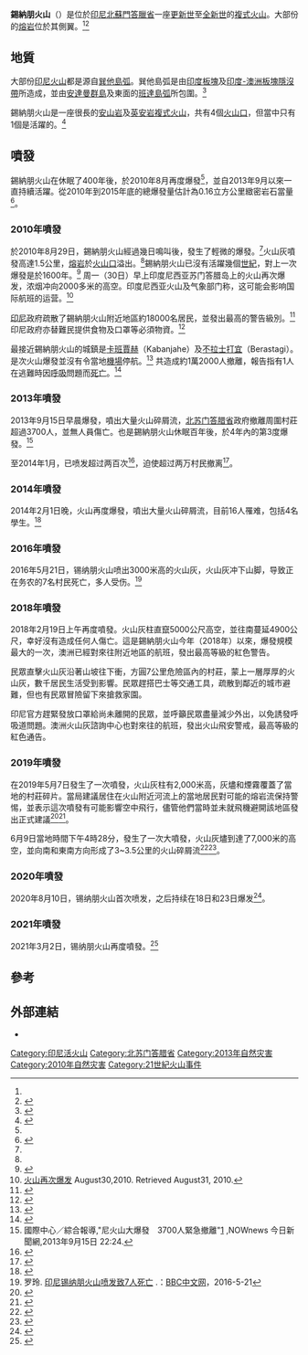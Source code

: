 {{Infobox mountain
| Name = 錫納朋火山
| Photo = Sinabung.jpg
| Photo_size = 250
| Elevation = 2,460米<ref name="gvp">{{cite gvp|name=Sinabung|accessdate=2006-12-18|vnum=0601-08=}}</ref>
| Location = {{flag|Indonesia}}[[蘇門塔臘|蘇門塔臘]]
| pushpin_map = Indonesia
| pushpin_map_caption = 錫納朋火山
| Coordinates = {{coord|3|10|12|N|98|21|31|E|type:mountain}}
| latd = 3 | latm = 10 | lats = 12 | latNS = N
| longd= 98| longm = 21 | longs = 31 | longEW = E
| relief = 1
| Type = [[複式火山|複式火山]]
| Volcanic_Arc/Belt = [[巽他島弧|巽他島弧]]
| Age = [[更新世|更新世]]
| Last eruption = 2020年8月10日
}}

'''錫納朋火山'''（{{lang-id|'''Gunung Sinabung'''}}）是位於[[印尼|印尼]][[北蘇門答臘省|北蘇門答臘省]]一座[[更新世|更新世]]至[[全新世|全新世]]的[[複式火山|複式火山]]。大部份的[[熔岩|熔岩]]位於其側翼。<ref name="gvp"/><ref name="JPost280910">{{cite web|title=Mount Sinabung in Sumatra erupts|url=http://www.thejakartapost.com/news/2010/08/29/mount-sinabung-sumatra-erupts.html|work=The Jakarta Post|accessdate=2010-08-29|deadurl=yes|archiveurl=https://web.archive.org/web/20100831013538/http://www.thejakartapost.com/news/2010/08/29/mount-sinabung-sumatra-erupts.html|archivedate=2010-08-31}}</ref>

==地質==
大部份[[印尼|印尼]][[火山|火山]]都是源自[[巽他島弧|巽他島弧]]。巽他島弧是由[[印度板塊|印度板塊]]及[[印度-澳洲板塊|印度-澳洲板塊]][[隱沒帶|隱沒帶]]所造成，並由[[安達曼群島|安達曼群島]]及東面的[[班達島弧|班達島弧]]所包圍。<ref>{{cite web|url=http://www.volcano.si.edu/world/region.cfm?rnum=06&rpage=highlights|title=Volcanoes of Indonesia: Highlights|work=Global Volcanism Program|publisher=Smithsonian Institution|accessdate=2010-08-29|archive-date=2009-07-02|archive-url=https://web.archive.org/web/20090702101445/http://www.volcano.si.edu/world/region.cfm?rnum=06&rpage=highlights|dead-url=no}}</ref>

錫納朋火山是一座很長的[[安山岩|安山岩]]及[[英安岩|英安岩]][[複式火山|複式火山]]，共有4個[[火山口|火山口]]，但當中只有1個是活躍的。<ref>{{cite web|url=http://www.volcano.si.edu/world/volcano.cfm?vnum=0601-08=|title=Sinabung|work=Global Volcanism Program|publisher=Smithsonian Institution|accessdate=2010-08-29|archive-date=2009-04-13|archive-url=https://web.archive.org/web/20090413193648/http://www.volcano.si.edu/world/volcano.cfm?vnum=0601-08=|dead-url=no}}</ref>

==噴發==
錫納朋火山在休眠了400年後，於2010年8月再度爆發<ref name="erupts again" />，並自2013年9月以來一直持續活躍。從2010年到2015年底的總爆發量估計為0.16立方公里緻密岩石當量<ref>{{cite journal|url=https://www.researchgate.net/publication/317720228|title=Growth process of the lava dome/flow complex at Sinabung Volcano during 2013–2016|first1=Setsuya|last1=Nakada|first2=Ahkmad|last2=Zaennudin|first3=Mitsuhiro|last3=Yoshimoto|first4=Fukashi|last4=Maeno|first5=Yuki|last5=Suzuki|first6=Natsumi|last6=Hokanishi|first7=Hisashi|last7=Sasaki|first8=Masato|last8=Iguchi|first9=Takahiro|last9=Ohkura|first10=Hendra|last10=Gunawan|first11=Hetty|last11=Triastuty|date=1 June 2017|journal=Journal of Volcanology and Geothermal Research|via=ResearchGate|doi=10.1016/j.jvolgeores.2017.06.012|hdl=2433/241763|doi-access=free}}</ref>。

===2010年噴發===
於2010年8月29日，錫納朋火山經過幾日鳴叫後，發生了輕微的爆發。<ref name="msnbc"></ref>火山灰噴發高達1.5公里，[[熔岩|熔岩]]於[[火山口|火山口]]溢出。<ref name="msnbc"/>錫納朋火山已沒有活躍幾個[[世紀|世紀]]，對上一次爆發是於1600年。<ref name="msnbc">{{cite web|title=Volcano quiet for 400 years erupts in Indonesia|url=http://www.msnbc.msn.com/id/38900122/ns/world_news/|publisher=Associated Press|year=2010|accessdate=2010-08-28|archive-date=2010-08-30|archive-url=https://web.archive.org/web/20100830165400/http://www.msnbc.msn.com/id/38900122/ns/world_news|dead-url=no}}</ref> 
周一（30日）早上印度尼西亚苏门答腊岛上的火山再次爆发，浓烟冲向2000多米的高空。印度尼西亚火山及气象部门称，这可能会影响国际航班的运营。<ref>[http://www.uggonlineshops.com/ugg-boots-flock/?p=51&preview=true  火山再次爆发]{{dead link|date=2018年4月 |bot=InternetArchiveBot |fix-attempted=yes }} August30,2010. Retrieved August31, 2010.</ref>

[[印尼|印尼]]政府疏散了錫納朋火山附近地區約18000名居民，並發出最高的警告級別。<ref name="yahoo">{{cite news|title=Thousands flee as Indonesian volcano erupts|url=http://news.yahoo.com/s/afp/20100829/wl_asia_afp/indonesiavolcano|accessdate=2010-08-29|newspaper=Yahoo! News|date=2010-08-29|author=Arlina Arshad|agency=AFP|archive-date=2010-08-31|archive-url=https://web.archive.org/web/20100831030324/http://news.yahoo.com/s/afp/20100829/wl_asia_afp/indonesiavolcano|dead-url=no}}</ref>印尼政府亦替難民提供食物及口罩等必須物資。<ref>{{cite web|title=Mount Sinabung Volcano Erupts in North Sumatra, Indonesia|url=http://thenewsoftoday.com/mount-sinabung-volcano-erupts-in-north-sumatra-indonesia/1796/|publisher=The News of Today|year=2010|accessdate=2010-08-29|deadurl=yes|archiveurl=https://web.archive.org/web/20100901203025/http://thenewsoftoday.com/mount-sinabung-volcano-erupts-in-north-sumatra-indonesia/1796|archivedate=2010-09-01}}</ref>

最接近錫納朋火山的城鎮是[[卡班賈赫|卡班賈赫]]（Kabanjahe）及[[不拉士打宜|不拉士打宜]]（Berastagi）。是次火山爆發並沒有令當地[[機場|機場]]停航。<ref>{{cite web|title=Volcano erupts on Indonesia's Sumatra after 400 years|url=http://www.reuters.com/article/idUSTRE67S06O20100829|publisher=Reuters|year=2010|accessdate=2010-08-29|archive-date=2020-11-09|archive-url=https://web.archive.org/web/20201109034410/https://www.reuters.com/article/idUSTRE67S06O20100829|dead-url=no}}</ref> 共造成約1萬2000人撤離，報告指有1人在逃難時因[[呼吸|呼吸]]問題而[[死亡|死亡]]。<ref>{{cite web|title=One dies in Mount Sinabung eruption|url=http://www.thejakartapost.com/news/2010/08/29/one-dies-mount-sinabung-eruption.html|publisher=The Jakarta Post|year=2010|accessdate=2010-08-29|deadurl=yes|archiveurl=https://web.archive.org/web/20100830055829/http://www.thejakartapost.com/news/2010/08/29/one-dies-mount-sinabung-eruption.html|archivedate=2010-08-30}}</ref>

===2013年噴發===
2013年9月15日早晨爆發，噴出大量火山碎屑流，[[北苏门答腊省|北苏门答腊省]]政府撤離周圍村莊超過3700人，並無人員傷亡。也是錫納朋火山休眠百年後，於4年內的第3度爆發。<ref>國際中心／綜合報導,"尼火山大爆發　3700人緊急撤離"[http://www.nownews.com/2013/09/15/334-2986433.htm] {{Wayback|url=http://www.nownews.com/2013/09/15/334-2986433.htm |date=20130918054329 }},NOWnews 今日新聞網,2013年9月15日 22:24.</ref>

至2014年1月，已喷发超过两百次<ref>{{cite news|title=Mount Sinabung Volcano Erupts in Indonesia, Displaces 20,000|url=http://news.nationalgeographic.com/news/2014/01/140109-volcano-mount-sinabung-erupting-indonesia-ash-lava/?utm_source=Twitter&utm_medium=Social&utm_content=link_tw20140109news-mountsina&utm_campaign=Content|accessdate=2014-01-20|newspaper=National Geographic|date=JANUARY 9, 2014|archive-date=2016-04-23|archive-url=https://web.archive.org/web/20160423022810/http://news.nationalgeographic.com/news/2014/01/140109-volcano-mount-sinabung-erupting-indonesia-ash-lava/?utm_source=Twitter&utm_medium=Social&utm_content=link_tw20140109news-mountsina&utm_campaign=Content|dead-url=no}}</ref>，迫使超过两万村民撤离<ref>{{cite news|title=Mt. Sinabung Volcano Erupts 30 Times as 20,000 Displaced|url=http://www.thejakartaglobe.com/news/mt-sinabung-volcano-erupts-30-times-as-20000-displaced/|accessdate=2014-01-20|newspaper=The Jakarta Globe|date=January 4, 2014|archive-url=https://web.archive.org/web/20140128003754/http://www.thejakartaglobe.com/news/mt-sinabung-volcano-erupts-30-times-as-20000-displaced/|archive-date=2014-01-28|dead-url=yes}}</ref>。

===2014年噴發===
2014年2月1日晚，火山再度爆發，噴出大量火山碎屑流，目前16人罹难，包括4名學生。<ref>{{Cite web |url=http://xm.ifeng.com/news/xiamen_2014_02/02/1803870_0.shtml |title=存档副本 |access-date=2014-02-02 |archive-date=2016-03-04 |archive-url=https://web.archive.org/web/20160304094423/http://xm.ifeng.com/news/xiamen_2014_02/02/1803870_0.shtml |dead-url=no }}</ref>

===2016年噴發===
2016年5月21日，锡纳朋火山喷出3000米高的火山灰，火山灰冲下山脚，导致正在务农的7名村民死亡，多人受伤。<ref>罗玲. [http://www.bbc.com/zhongwen/simp/world/2016/05/160522_indonesia_volcano 印尼锡纳朋火山喷发致7人死亡] {{Wayback|url=http://www.bbc.com/zhongwen/simp/world/2016/05/160522_indonesia_volcano |date=20170305213744 }}.：[[BBC中文网|BBC中文网]]，2016-5-21</ref>

===2018年噴發===
2018年2月19日上午再度噴發。火山灰柱直竄5000公尺高空，並往南蔓延4900公尺，幸好沒有造成任何人傷亡。這是錫納朋火山今年（2018年）以來，爆發規模最大的一次，澳洲已經對來往附近地區的航班，發出最高等級的紅色警告。

民眾直擊火山灰沿著山坡往下衝，方圓7公里危險區內的村莊，蒙上一層厚厚的火山灰，數千居民生活受到影響。民眾趕搭巴士等交通工具，疏散到鄰近的城市避難，但也有民眾冒險留下來搶救家園。

印尼官方趕緊發放口罩給尚未離開的民眾，並呼籲民眾盡量減少外出，以免誘發呼吸道問題。澳洲火山灰諮詢中心也對來往的航班，發出火山飛安警戒，最高等級的紅色通告。

===2019年噴發===
在2019年5月7日發生了一次噴發，火山灰柱有2,000米高，灰燼和煙霧覆蓋了當地的村莊碎片。當局建議居住在火山附近河流上的當地居民對可能的熔岩流保持警惕，並表示這次噴發有可能影響空中飛行，儘管他們當時並未就飛機避開該地區發出正式建議<ref>{{cite web|url=https://phys.org/news/2019-05-indonesia-mt-sinabung-spews-massive.html|title=Indonesia's Mt. Sinabung shoots column of smoke and ash into sky|author=|publisher=Phys.org|date=7 May 2019|accessdate=10 May 2019|archive-date=2020-11-08|archive-url=https://web.archive.org/web/20201108000030/https://phys.org/news/2019-05-indonesia-mt-sinabung-spews-massive.html|dead-url=no}}</ref><ref name="erupts again">{{cite news|url=https://www.scmp.com/news/asia/southeast-asia/article/3009198/indonesian-volcano-mount-sinabung-erupts-again-spewing|title=Indonesian volcano Mount Sinabung erupts again, spewing massive column of smoke and ash skywards|newspaper=South China Morning Post|date=7 May 2019|accessdate=10 May 2019|archive-date=2020-11-07|archive-url=https://web.archive.org/web/20201107232757/https://www.scmp.com/news/asia/southeast-asia/article/3009198/indonesian-volcano-mount-sinabung-erupts-again-spewing|dead-url=no}}</ref>。

6月9日當地時間下午4時28分，發生了一次大噴發，火山灰燼到達了7,000米的高空，並向南和東南方向形成了3~3.5公里的火山碎屑流<ref name=":sinabung9june2019">{{Cite web|url=https://tirto.id/gunung-sinabung-meletus-hari-ini-tinggi-kolom-abu-7000-meter-eb9k|title=Gunung Sinabung Meletus Hari Ini, Tinggi Kolom Abu 7000 Meter|website=tirto.id|language=id|access-date=2019-06-09|archive-date=2020-08-04|archive-url=https://web.archive.org/web/20200804060632/https://tirto.id/gunung-sinabung-meletus-hari-ini-tinggi-kolom-abu-7000-meter-eb9k|dead-url=no}}</ref><ref>{{Cite web|url=https://www.volcanodiscovery.com/sinabung/news/81313/Sinabung-Volcano-Volcanic-Ash-Advisory-ONGOING-HIGH-LEVEL-ERUPTION.html|title=Sinabung Volcano Volcanic Ash Advisory: ONGOING HIGH LEVEL ERUPTION.|website=www.volcanodiscovery.com|access-date=2019-06-09|archive-date=2019-06-09|archive-url=https://web.archive.org/web/20190609135755/https://www.volcanodiscovery.com/sinabung/news/81313/Sinabung-Volcano-Volcanic-Ash-Advisory-ONGOING-HIGH-LEVEL-ERUPTION.html|dead-url=no}}</ref>。

===2020年噴發===
2020年8月10日，锡纳朋火山首次喷发，之后持续在18日和23日爆发<ref>{{cite news |title=印尼锡纳朋火山喷发浓烟直冲高空 或出现熔岩流(图) |url=http://www.chinanews.com/gj/2020/08-10/9261147.shtml |publisher=中國新聞網}}</ref>。

===2021年噴發===
2021年3月2日，锡纳朋火山再度噴發。<ref>{{cite news |title=震撼畫面！印尼錫納朋火山爆發 火山灰衝上5000公尺高空 |url=https://news.ltn.com.tw/news/world/breakingnews/3453622?fbclid=IwAR1dBPUdfn4ZcIuCV-DyZe5vuqrG5nIXzVxEBAk- |publisher=自由時報}}</ref>

==參考==
{{Reflist|2}}

==外部連結==
{{Commons|Category:Sinabung}}
* {{cite video|title=Thousands flee Indonesia volcano|url=http://www.youtube.com/watch?v=7jx_ZQ9848g|publisher=Al Jazeera|date=2010-08-29|access-date=2010-08-30|archive-date=2021-02-02|archive-url=https://web.archive.org/web/20210202102927/http://www.youtube.com/watch?v=7jx_ZQ9848g|dead-url=no}}

[[Category:印尼活火山|Category:印尼活火山]]
[[Category:北苏门答腊省|Category:北苏门答腊省]]
[[Category:2013年自然灾害|Category:2013年自然灾害]]
[[Category:2010年自然灾害|Category:2010年自然灾害]]
[[Category:21世紀火山事件|Category:21世紀火山事件]]